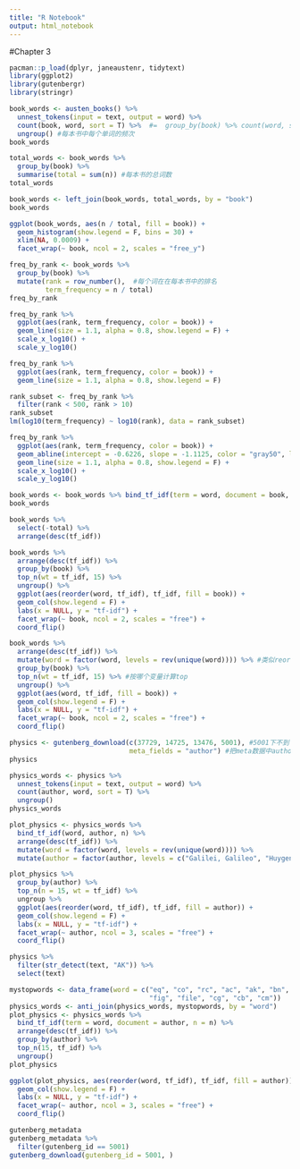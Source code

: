 ---
title: "R Notebook"
output: html_notebook
---

#Chapter 3

```{r}
pacman::p_load(dplyr, janeaustenr, tidytext)
library(ggplot2)
library(gutenbergr)
library(stringr)
```

```{r}
book_words <- austen_books() %>% 
  unnest_tokens(input = text, output = word) %>% 
  count(book, word, sort = T) %>%  #=  group_by(book) %>% count(word, sort = T)
  ungroup() #每本书中每个单词的频次
book_words

total_words <- book_words %>% 
  group_by(book) %>% 
  summarise(total = sum(n)) #每本书的总词数
total_words

book_words <- left_join(book_words, total_words, by = "book")
book_words
```
```{r}
ggplot(book_words, aes(n / total, fill = book)) +
  geom_histogram(show.legend = F, bins = 30) +
  xlim(NA, 0.0009) +
  facet_wrap(~ book, ncol = 2, scales = "free_y")
```
```{r}
freq_by_rank <- book_words %>% 
  group_by(book) %>% 
  mutate(rank = row_number(),  #每个词在在每本书中的排名
         term_frequency = n / total)
freq_by_rank
```
```{r}
freq_by_rank %>% 
  ggplot(aes(rank, term_frequency, color = book)) +
  geom_line(size = 1.1, alpha = 0.8, show.legend = F) +
  scale_x_log10() +
  scale_y_log10()

freq_by_rank %>% 
  ggplot(aes(rank, term_frequency, color = book)) +
  geom_line(size = 1.1, alpha = 0.8, show.legend = F)
```
```{r}
rank_subset <- freq_by_rank %>% 
  filter(rank < 500, rank > 10)
rank_subset
lm(log10(term_frequency) ~ log10(rank), data = rank_subset)
```
```{r}
freq_by_rank %>% 
  ggplot(aes(rank, term_frequency, color = book)) +
  geom_abline(intercept = -0.6226, slope = -1.1125, color = "gray50", linetype = 2) + #拟合直线
  geom_line(size = 1.1, alpha = 0.8, show.legend = F) +
  scale_x_log10() +
  scale_y_log10()
```
```{r}
book_words <- book_words %>% bind_tf_idf(term = word, document = book, n = n)
book_words
```
```{r}
book_words %>% 
  select(-total) %>% 
  arrange(desc(tf_idf))
```
```{r}
book_words %>% 
  arrange(desc(tf_idf)) %>% 
  group_by(book) %>% 
  top_n(wt = tf_idf, 15) %>% 
  ungroup() %>% 
  ggplot(aes(reorder(word, tf_idf), tf_idf, fill = book)) +
  geom_col(show.legend = F) +
  labs(x = NULL, y = "tf-idf") +
  facet_wrap(~ book, ncol = 2, scales = "free") +
  coord_flip()

book_words %>% 
  arrange(desc(tf_idf)) %>% 
  mutate(word = factor(word, levels = rev(unique(word)))) %>% #类似reorder的作用
  group_by(book) %>% 
  top_n(wt = tf_idf, 15) %>% #按哪个变量计算top
  ungroup() %>% 
  ggplot(aes(word, tf_idf, fill = book)) +
  geom_col(show.legend = F) +
  labs(x = NULL, y = "tf-idf") +
  facet_wrap(~ book, ncol = 2, scales = "free") +
  coord_flip()
```
```{r}
physics <- gutenberg_download(c(37729, 14725, 13476, 5001), #5001下不到
                              meta_fields = "author") #把meta数据中author列也加上
physics
```
```{r}
physics_words <- physics %>% 
  unnest_tokens(input = text, output = word) %>% 
  count(author, word, sort = T) %>% 
  ungroup()
physics_words
```
```{r}
plot_physics <- physics_words %>% 
  bind_tf_idf(word, author, n) %>% 
  arrange(desc(tf_idf)) %>% 
  mutate(word = factor(word, levels = rev(unique(word)))) %>% 
  mutate(author = factor(author, levels = c("Galilei, Galileo", "Huygens, Christiaan", "Tesla, Nikola")))

plot_physics %>% 
  group_by(author) %>% 
  top_n(n = 15, wt = tf_idf) %>% 
  ungroup %>% 
  ggplot(aes(reorder(word, tf_idf), tf_idf, fill = author)) +
  geom_col(show.legend = F) +
  labs(x = NULL, y = "tf-idf") +
  facet_wrap(~ author, ncol = 3, scales = "free") +
  coord_flip()
```
```{r}
physics %>% 
  filter(str_detect(text, "AK")) %>%
  select(text)
```
```{r}
mystopwords <- data_frame(word = c("eq", "co", "rc", "ac", "ak", "bn",
                                   "fig", "file", "cg", "cb", "cm"))
physics_words <- anti_join(physics_words, mystopwords, by = "word")
plot_physics <- physics_words %>% 
  bind_tf_idf(term = word, document = author, n = n) %>% 
  arrange(desc(tf_idf)) %>% 
  group_by(author) %>% 
  top_n(15, tf_idf) %>% 
  ungroup()
plot_physics
```
```{r}
ggplot(plot_physics, aes(reorder(word, tf_idf), tf_idf, fill = author)) +
  geom_col(show.legend = F) +
  labs(x = NULL, y = "tf-idf") +
  facet_wrap(~ author, ncol = 3, scales = "free") +
  coord_flip()
```
```{r}
gutenberg_metadata
gutenberg_metadata %>% 
  filter(gutenberg_id == 5001)
gutenberg_download(gutenberg_id = 5001, )
```

